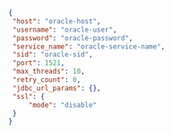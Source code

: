 
```json title="source.json"
{
 "host": "oracle-host",
 "username": "oracle-user",
 "password": "oracle-password",
 "service_name": "oracle-service-name",
 "sid": "oracle-sid",
 "port": 1521,
 "max_threads": 10,
 "retry_count": 0,
 "jdbc_url_params": {},
 "ssl": {
     "mode": "disable"
 }
}
```